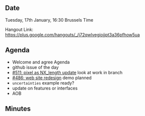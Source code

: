 ==Date==

Tuesday, 17th January, 16:30 Brussels Time

Hangout Link: https://plus.google.com/hangouts/_/j72qwlvegiojjpt3a36pfhow5ua

==Agenda==

* Welcome and agree Agenda
* github issue of the day
* [https://github.com/nexusformat/definitions/issues/511 #511: pixel as NX_length update] look at work in branch
* [https://github.com/nexusformat/definitions/issues/486 #486: web site redesign] demo planned
* <tt>uncertainties</tt> example ready?
* update on features or interfaces
* AOB

==Minutes==